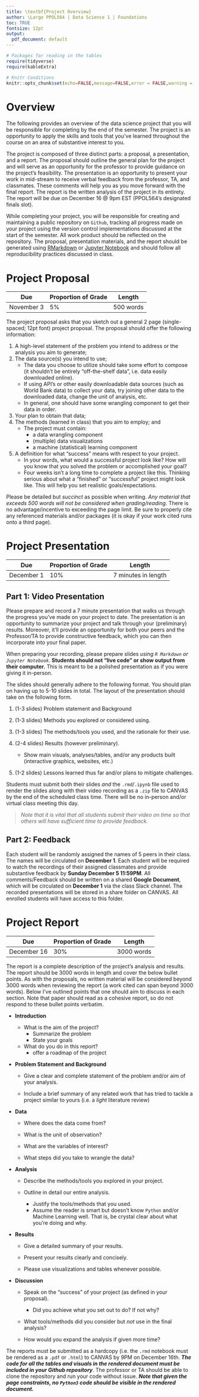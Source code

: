 ```yaml
---
title: \textbf{Project Overview}
author: \Large PPOL564 | Data Science 1 | Foundations
toc: TRUE
fontsize: 12pt
output: 
  pdf_document: default
---
```


```r
# Packages for reading in the tables
require(tidyverse)
require(kableExtra)

# Knitr Conditions
knitr::opts_chunk$set(echo=FALSE,message=FALSE,error = FALSE,warning = FALSE)
```


# Overview 

The following provides an overview of the data science project that you will be responsible for completing by the end of the semester. The project is an opportunity to apply the skills and tools that you've learned throughout the course on an area of substantive interest to you. 

The project is composed of three distinct parts: a proposal, a presentation, and a report. The proposal should outline the general plan for the project and will serve as an opportunity for the professor to provide guidance on the project's feasibility. The presentation is an opportunity to present your work in mid-stream to receive verbal feedback from the professor, TA, and classmates. These comments will help you as you move forward with the final report. The report is the written analysis of the project in its entirety. The report will be due on December 16 @ 9pm EST (PPOL564's designated finals slot).

While completing your project, you will be responsible for creating and maintaining a public repository on `Github`, tracking all progress made on your project using the version control implementations discussed at the start of the semester. All work product should be reflected on the repository. The proposal, presentation materials, and the report should be generated using [RMarkdown](https://rmarkdown.rstudio.com/authoring_quick_tour.html) or [Jupyter Notebook](https://jupyter.org/) and should follow all reproducibility practices discussed in class. 


# Project Proposal

| **Due** | **Proportion of Grade** | **Length** |
|---- | ---- | ----|
November 3 | 5% | 500 words

The project proposal asks that you sketch out a general 2 page (single-spaced; 12pt font) project proposal. The proposal should offer the following information:

1. A high-level statement of the problem you intend to address or the analysis you aim to generate;
2. The data source(s) you intend to use;
    - The data you choose to utilize should take some effort to compose (it shouldn't be entirely "off-the-shelf data", i.e. data easily downloaded online). 
    - If using API's or other easily downloadable data sources (such as World Bank data) to collect your data, try joining other data to the downloaded data, change the unit of analysis, etc. 
    - In general, one should have some wrangling component to get their data in order. 
3. Your plan to obtain that data; 
4. The methods (learned in class) that you aim to employ; and 
    - The project must contain:
      + a data wrangling component
      + (multiple) data visualizations
      + a machine (statistical) learning component
5. A definition for what "success" means with respect to your project. 
    - In your words, what would a successful project look like? How will you know that you solved the problem or accomplished your goal? 
    - Four weeks isn't a long time to complete a project like this. Thinking serious about what a "finished" or "successful" project might look like. This will help you set realistic goals/expectations. 

Please be detailed but _succinct_ as possible when writing. _Any material that exceeds 500 words will not be considered when grading/reading_. There is no advantage/incentive to exceeding the page limit. Be sure to properly cite any referenced materials and/or packages (it is okay if your work cited runs onto a third page).

# Project Presentation

| **Due** | **Proportion of Grade** | **Length** |
|---- | ---- | ----|
December 1 | 10% | 7 minutes in length

## Part 1: Video Presentation

Please prepare and record a 7 minute presentation that walks us through the progress you've made on your project to date. The presentation is an opportunity to summarize your project and talk through your (preliminary) results. Moreover, it'll provide an opportunity for both your peers and the Professor/TA to provide constructive feedback, which you can then incorporate into your final paper. 

When preparing your recording, please prepare slides _using `R Markdown` or `Jupyter Notebook`_. **Students should not "live code" or show output from their computer.** This is meant to be a polished presentation as if you were giving it in-person. 

The slides should generally adhere to the following format. You should plan on having up to 5-10 slides in total. The layout of the presentation should take on the following form.

1. (1-3 slides) Problem statement and Background

2. (1-3 slides) Methods you explored or considered using.

3. (1-3 slides) The methods/tools you used, and the rationale for their use. 

4. (2-4 slides) Results (however preliminary). 

    + Show main visuals, analyses/tables, and/or any products built (interactive graphics, websites, etc.)

5. (1-2 slides) Lessons learned thus far and/or plans to mitigate challenges.

Students must submit both their slides _and_ the `.rmd`/`.ipynb` file used to render the slides along with their video recording as a `.zip` file to CANVAS by the end of the scheduled class time. There will be no in-person and/or virtual class meeting this day. 

> _Note that it is vital that all students submit their video on time so that others will have sufficient time to provide feedback._

## Part 2: Feedback

Each student will be randomly assigned the names of 5 peers in their class. The names will be circulated on **December 1**. Each student will be required to watch the recordings of their assigned classmates and provide substantive feedback by **Sunday December 5 11:59PM**. All comments/Feedback should be written on a shared **Google Document**, which will be circulated on **December 1** via the class Slack channel. The recorded presentations will be stored in a share folder on CANVAS. All enrolled students will have access to this folder. 


# Project Report

| **Due** | **Proportion of Grade** | **Length** |
|---- | ---- | ----|
December 16 | 30% | 3000 words 

The report is a complete description of the project's analysis and results. The report should be 3000 words in length and cover the below bullet points. As with the proposals, no written material will be considered beyond 3000 words when reviewing the report (a work cited can span beyond 3000 words). Below I've outlined points that one should aim to discuss in each section. Note that paper should read as a cohesive report, so do not respond to these bullet points verbatim. 


- **Introduction**

    + What is the aim of the project? 
      - Summarize the problem
      - State your goals
      
    + What do you do in this report?
      - offer a roadmap of the project

- **Problem Statement and Background**
    
    + Give a clear and complete statement of the problem and/or aim of your analysis. 
    
    + Include a brief summary of any related work that has tried to tackle a project similar to yours (i.e. a _light_ literature review)
    
- **Data**

    + Where does the data come from? 
    
    + What is the unit of observation? 
    
    + What are the variables of interest?
    
    + What steps did you take to wrangle the data?

- **Analysis**

    + Describe the methods/tools you explored in your project. 
    
    + Outline in detail our entire analysis. 
        - Justify the tools/methods that you used.
        - Assume the reader is smart but doesn't know `Python` and/or Machine Learning well. That is, be crystal clear about what you're doing and why.

- **Results**

    + Give a detailed summary of your results. 
    
    + Present your results clearly and concisely. 
    
    + Please use visualizations and tables whenever possible. 

- **Discussion**

  + Speak on the "success" of your project (as defined in your proposal). 
      + Did you achieve what you set out to do? If not why?

  + What tools/methods did you consider but *not* use in the final analysis?
  
  + How would you expand the analysis if given more time? 
  
The reports must be submitted as a hardcopy (i.e. the `.rmd` notebook must be rendered as a `.pdf` or `.html`) to CANVAS by 9PM on December 16th. **_The code for all the tables and visuals in the rendered document must be included in your Github repository_**. The professor or TA should be able to clone the repository and run your code without issue. **_Note that given the page constraints, no `Python3` code should be visible in the rendered document._**

